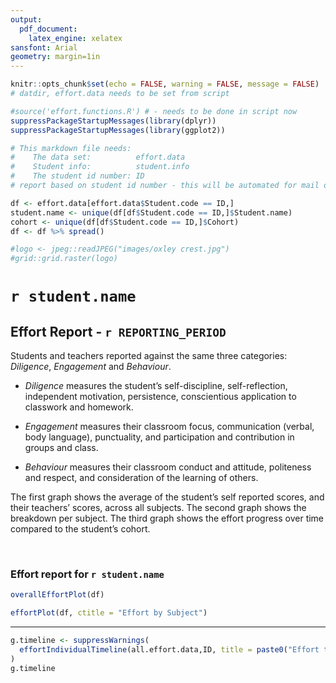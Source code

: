 ```yaml
---
output: 
  pdf_document:
    latex_engine: xelatex
sansfont: Arial
geometry: margin=1in
---
```


```r
knitr::opts_chunk$set(echo = FALSE, warning = FALSE, message = FALSE)
# datdir, effort.data needs to be set from script

#source('effort.functions.R') # - needs to be done in script now
suppressPackageStartupMessages(library(dplyr))
suppressPackageStartupMessages(library(ggplot2))
```


``` r
# This markdown file needs:
#    The data set:          effort.data
#    Student info:          student.info
#    The student id number: ID
# report based on student id number - this will be automated for mail out

df <- effort.data[effort.data$Student.code == ID,]
student.name <- unique(df[df$Student.code == ID,]$Student.name)
cohort <- unique(df[df$Student.code == ID,]$Cohort)
df <- df %>% spread()
```

``` r
#logo <- jpeg::readJPEG("images/oxley crest.jpg")
#grid::grid.raster(logo)
```

# `r student.name`

## Effort Report - `r REPORTING_PERIOD`

Students and teachers reported against the same three categories: _Diligence_, _Engagement_ and _Behaviour_.

* _Diligence_ measures the student's self-discipline, self-reflection, independent motivation, persistence, conscientious application to classwork and homework. 

* _Engagement_ measures their classroom focus, communication (verbal, body language), punctuality, and participation and contribution in groups and class.

* _Behaviour_ measures their classroom conduct and attitude, politeness and respect, and consideration of the learning of others.

The first graph shows the average of the student's self reported scores, and their teachers' scores, across all subjects. The second graph shows the breakdown per subject. The third graph shows the effort progress over time compared to the student's cohort.

&nbsp;

### Effort report for `r student.name`

``` r
overallEffortPlot(df)
```

``` r
effortPlot(df, ctitle = "Effort by Subject")
```

--------

``` r
g.timeline <- suppressWarnings(
  effortIndividualTimeline(all.effort.data,ID, title = paste0("Effort timeline for ",student.name, ", with cohort comparison in grey"), student.info = effort.data)
)
g.timeline
```